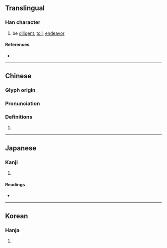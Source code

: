 {{character info}}
==Translingual==

===Han character===
{{Han char|rn=19|rad=力|as=05|sn=7|four=24627|canj=PRKS|ids=⿰句力}}

# be [[diligent]], [[toil]], [[endeavor]]

====References====
* {{Han ref|kx=0147.010|dkj=02317|dj=0331.040|hdz=10368.120|uh=52AC|ud=21164|bh=A757|bd=42839}}

----

==Chinese==
{{zh-forms}}

===Glyph origin===
{{Han etym}}

===Pronunciation===
{{zh-pron
|m=qú
|c=keoi4
|mc=y
|oc=y
|cat=n
}}

===Definitions===
{{zh-hanzi}}

# {{zh-only|勤劬}}

----

==Japanese==

===Kanji===
{{ja-kanji|grade=|rs=力05}}

# {{rfdef|ja|sort=力05}}

====Readings====
* {{ja-readings|on=[[く]] (ku)|kun=[[つかれる]] (tsukareru)}}

----

==Korean==

===Hanja===
{{ko-hanja|hangeul=구|rv=gu|mr=ku}}

# {{rfdef|ko|sort=力05}}